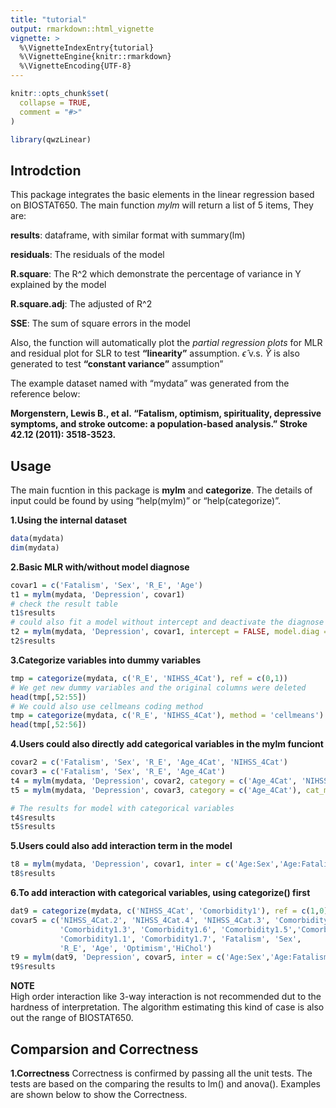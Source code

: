 ```yaml
---
title: "tutorial"
output: rmarkdown::html_vignette
vignette: >
  %\VignetteIndexEntry{tutorial}
  %\VignetteEngine{knitr::rmarkdown}
  %\VignetteEncoding{UTF-8}
---
```


```r
knitr::opts_chunk$set(
  collapse = TRUE,
  comment = "#>"
)
```

```r
library(qwzLinear)
```
## Introdction  
This package integrates the basic elements in the linear regression based on BIOSTAT650. The main function *mylm* will return a list of 5 items, They are:  
  
**results**: dataframe, with similar format with summary(lm)  
  
**residuals**: The residuals of the model  
  
**R.square**: The R^2 which demonstrate the percentage of variance in Y explained by the model  
  
**R.square.adj**: The adjusted of R^2  
  
**SSE**: The sum of square errors in the model  
  
Also, the function will automatically plot the *partial regression plots* for MLR and residual plot for SLR to test **"linearity"** assumption. $\hat{\epsilon}$ v.s. $\hat{Y}$ is also generated to test **"constant variance"** assumption"  
  
The example dataset named with "mydata" was generated from the reference below:  
  
**Morgenstern, Lewis B., et al. "Fatalism, optimism, spirituality, depressive symptoms, and stroke outcome: a population-based analysis." Stroke 42.12 (2011): 3518-3523.**
  
## Usage
The main fucntion in this package is **mylm** and **categorize**. The details of input could be found by using "help(mylm)" or “help(categorize)".  
  
**1.Using the internal dataset**  
```r
data(mydata)
dim(mydata)
```
  
**2.Basic MLR with/without model diagnose**  
```r
covar1 = c('Fatalism', 'Sex', 'R_E', 'Age')
t1 = mylm(mydata, 'Depression', covar1)
# check the result table 
t1$results
# could also fit a model without intercept and deactivate the diagnose function
t2 = mylm(mydata, 'Depression', covar1, intercept = FALSE, model.diag = FALSE)
t2$results
```
  
**3.Categorize variables into dummy variables **  
```r
tmp = categorize(mydata, c('R_E', 'NIHSS_4Cat'), ref = c(0,1))
# We get new dummy variables and the original columns were deleted
head(tmp[,52:55])
# We could also use cellmeans coding method 
tmp = categorize(mydata, c('R_E', 'NIHSS_4Cat'), method = 'cellmeans')
head(tmp[,52:56])
```
  
**4.Users could also directly add categorical variables in the mylm funciont**
```r
covar2 = c('Fatalism', 'Sex', 'R_E', 'Age_4Cat', 'NIHSS_4Cat')
covar3 = c('Fatalism', 'Sex', 'R_E', 'Age_4Cat')
t4 = mylm(mydata, 'Depression', covar2, category = c('Age_4Cat', 'NIHSS_4Cat'), ref = c(1,1))
t5 = mylm(mydata, 'Depression', covar3, category = c('Age_4Cat'), cat_method = 'cellmeans', intercept = F, model.diag = F)
```
```r
# The results for model with categorical variables
t4$results
t5$results
```
  
**5.Users could also add interaction term in the model**
```r
t8 = mylm(mydata, 'Depression', covar1, inter = c('Age:Sex','Age:Fatalism'), model.diag = FALSE)
t8$results
```
  
**6.To add interaction with categorical variables, using categorize() first**
```r
dat9 = categorize(mydata, c('NIHSS_4Cat', 'Comorbidity1'), ref = c(1,0))
covar5 = c('NIHSS_4Cat.2', 'NIHSS_4Cat.4', 'NIHSS_4Cat.3', 'Comorbidity1.4', 
           'Comorbidity1.3', 'Comorbidity1.6', 'Comorbidity1.5','Comorbidity1.2', 
           'Comorbidity1.1', 'Comorbidity1.7', 'Fatalism', 'Sex', 
           'R_E', 'Age', 'Optimism','HiChol')
t9 = mylm(dat9, 'Depression', covar5, inter = c('Age:Sex','Age:Fatalism','HiChol:Fatalism'), model.diag = FALSE)
t9$results
```
  
**NOTE**  
High order interaction like 3-way interaction is not recommended dut to the hardness of interpretation. The algorithm estimating this kind of case is also out the range of BIOSTAT650.  

## Comparsion and Correctness
  
**1.Correctness**
Correctness is confirmed by passing all the unit tests. The tests are based on the comparing the results to lm() and anova(). Examples are shown below to show the Correctness.  
```r

```
